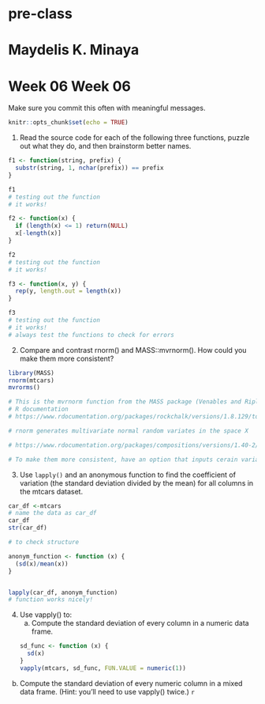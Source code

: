 # pre-class
# Maydelis K. Minaya
# Week 06 Week 06


Make sure you commit this often with meaningful messages. 

```r
knitr::opts_chunk$set(echo = TRUE)
```


1. Read the source code for each of the following three functions, puzzle out what they do, and then brainstorm better names.

``` r

f1 <- function(string, prefix) {
  substr(string, 1, nchar(prefix)) == prefix
}

f1
# testing out the function
# it works!

f2 <- function(x) {
  if (length(x) <= 1) return(NULL)
  x[-length(x)]
}

f2
# testing out the function
# it works!

f3 <- function(x, y) {
  rep(y, length.out = length(x))
}

f3
# testing out the function
# it works!
# always test the functions to check for errors
```

2. Compare and contrast rnorm() and MASS::mvrnorm(). How could you make them more consistent?

``` r

library(MASS)
rnorm(mtcars) 
mvrorms()

# This is the mvrnorm function from the MASS package (Venables and Ripley, 2002), with one small modification to facilitate replication of random samples. The aim is to make sure that, after the seed is reset, the first rows of generated data are identical no matter what value is chosen for n. The one can draw 100 observations, reset the seed, and then draw 110 observations, and the first 100 will match exactly. This is done to prevent unexpected and peculiar patterns that are observed when n is altered with MASS package's mvrnorm.
# R documentation 
# https://www.rdocumentation.org/packages/rockchalk/versions/1.8.129/topics/mvrnorm

# rnorm generates multivariate normal random variates in the space X

# https://www.rdocumentation.org/packages/compositions/versions/1.40-2/topics/rnorm

# To make them more consistent, have an option that inputs cerain variables that the use can pre-define
```


3. Use `lapply()` and an anonymous function to find the coefficient of variation (the standard deviation divided by the mean) for all columns in the mtcars dataset. 

``` r
car_df <-mtcars
# name the data as car_df
car_df
str(car_df)

# to check structure

anonym_function <- function (x) {
  (sd(x)/mean(x))
}


lapply(car_df, anonym_function)
# function works nicely!


```

4. Use vapply() to:
    a. Compute the standard deviation of every column in a numeric data frame.
    
    ```r
    
    sd_func <- function (x) {
      sd(x)
    }
    vapply(mtcars, sd_func, FUN.VALUE = numeric(1))
    
    ```
    
    
b. Compute the standard deviation of every numeric column in a mixed data frame. (Hint: you’ll need to use vapply() twice.)
    ```r
    
    
    
    
    ```

